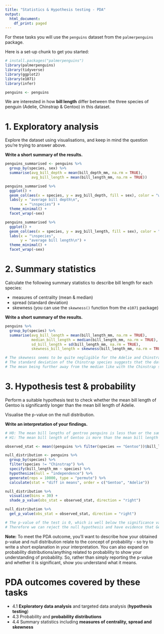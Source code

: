 ```yaml
---
title: "Statistics & Hypothesis testing - PDA"
output:
  html_document:
    df_print: paged
---
```


For these tasks you will use the `penguins` dataset from the `palmerpenguins` package.

Here is a set-up chunk to get you started:

```r

# install.packages("palmerpenguins")
library(palmerpenguins)
library(tidyverse)
library(ggplot2)
library(e1071)
library(infer)

penguins <- penguins 

```

 
We are interested in how **bill length** differ between the three species of penguin (Adelie, Chinstrap & Gentoo) in this dataset.

# 1. Exploratory analysis 

Explore the dataset using visualisations, and keep in mind the question you're trying to answer above.

**Write a short summary of the results.**

```r
penguins_summarised <- penguins %>%
  group_by(species, sex) %>% 
  summarise(avg_bill_depth = mean(bill_depth_mm, na.rm = TRUE),
            avg_bill_length = mean(bill_length_mm, na.rm = TRUE))

penguins_summarised %>% 
  ggplot() +
  geom_col(aes(x = species, y = avg_bill_depth, fill = sex), color = "white") +
  labs(y = "average bill depth\n",
       x = "\nspecies") +
  theme_minimal() +
  facet_wrap(~sex)

penguins_summarised %>% 
  ggplot() +
  geom_col(aes(x = species, y = avg_bill_length, fill = sex), color = "white") +
  labs(x = "\nspecies",
       y = "average bill length\n") +
  theme_minimal() +
  facet_wrap(~sex)
```


# 2. Summary statistics

Calculate the following summary statistics to describe bill length for each species: 

* measures of centrality (mean & median)
* spread (standard deviation)
* skewness (you can use the `skewness()` function from the `e1071` package)

**Write a short summary of the results.**

```r
penguins %>%
  group_by(species) %>% 
  summarise(avg_bill_length = mean(bill_length_mm, na.rm = TRUE),
            median_bill_length = median(bill_length_mm, na.rm = TRUE),
            sd_bill_length = sd(bill_length_mm, na.rm = TRUE),
            skewness_bill_length = skewness(bill_length_mm, na.rm = TRUE))

# The skewness seems to be quite negligible for the Adelie and Chinstrap species, indicating that there is a pretty consistent number of penguins for each bill length, whereas the Gentroo has a slight positive (right) skew.
# The standard deviation of the Chinstrap species suggests that the data varies a bit more around the mean and the values being lower than this for Gentroo and Adelie suggest that they vary less
# The mean being further away from the median like with the Chinstrap species may mean that there is more outliers in the data, as these would 'pull the mean away from the median (most likely)
```

# 3. Hypothesis test & probability

Perform a suitable hypothesis test to check whether the mean bill length of Gentoo is significantly longer than the mean bill length of Adelie. 

Visualise the p-value on the null distribution.

**Write an interpretation of your findings.**

```r
# H0: The mean bill lengths of gentroo penguins is less than or the same as Adelie
# H1: The mean bill length of Gentoo is more than the mean bill length of Adelie

observed_stat <- mean((penguins %>% filter(species == "Gentoo"))$bill_length_mm, na.rm = TRUE) - mean((penguins %>% filter(species == "Adelie"))$bill_length_mm, na.rm = TRUE)

null_distribution <- penguins %>% 
  group_by(species) %>% 
  filter(species != "Chinstrap") %>% 
  specify(bill_length_mm ~ species) %>%
  hypothesize(null = "independence") %>%
  generate(reps = 10000, type = "permute") %>%
  calculate(stat = "diff in means", order = c("Gentoo", "Adelie"))

null_distribution %>%
  visualise(bins = 30) +
  shade_p_value(obs_stat = observed_stat, direction = "right")

null_distribution %>% 
  get_p_value(obs_stat = observed_stat, direction = "right")

# The p-value of the test is 0, which is well below the significance value of 0.05
# Therefore we can reject the null hypothesis and have evidence that Gentoo penguins have a longer bill length than Adelie
```

**Note:** To meet the PDA outcome, you'll want to describe how your obtained p-value and null distribution relate to the concept of probability - so try to write a short explanation in your interpretation. You can also expand on probability distributions/anything related to probability to show your understanding of probability. So, rather than simply reporting the p-value and whether it is significant, show you understand what it means.

# PDA outcomes covered by these tasks

* 4.1 __Exploratory data analysis__ and targeted data analysis (__hypothesis testing__)
* 4.3 Probability and __probability distributions__
* 4.4 Summary statistics including __measures of centrality, spread and skewness__
